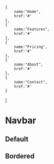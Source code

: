 
    {
        name:"Home",
        href:'#'
    },
    {
        name:"Features",
        href:'#'
    },
    {
        name:"Pricing",
        href:'#'
    },
    {
        name:"About",
        href:'#'
    },
    {
        name:"Contact",
        href:'#'
    }
]
 

# Navbar

## Default
<Spacer />
<Navbar logo={'https://volta.net/mac/icon.png'} links ={links}/>

## Bordered
<Spacer />
<Navbar logo={'https://volta.net/mac/icon.png'} links ={links} isBordered/>